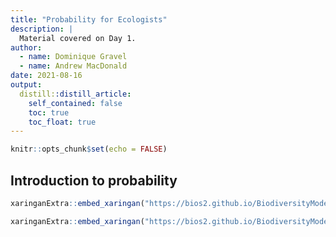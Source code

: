 ```yaml
---
title: "Probability for Ecologists"
description: |
  Material covered on Day 1.
author: 
  - name: Dominique Gravel
  - name: Andrew MacDonald
date: 2021-08-16
output:
  distill::distill_article:
    self_contained: false
    toc: true
    toc_float: true
---
```



```r
knitr::opts_chunk$set(echo = FALSE)
```

## Introduction to probability 

```r
xaringanExtra::embed_xaringan("https://bios2.github.io/BiodiversityModelling/01_probabilities/01-introduction/#1")
```


```r
xaringanExtra::embed_xaringan("https://bios2.github.io/BiodiversityModelling/01_probabilities/02-definitions/#1")
```
